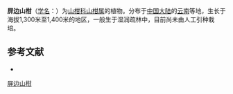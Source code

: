 {{Speciesbox
| name = 屏边山柑
| status = 
| status_system = 
| image =
| genus = Capparis
| species = khuamak
| authority = Gagn.
}}

'''屏边山柑'''（[[学名|学名]]：{{lang|la|''Capparis khuamak''}}）为[[山柑科|山柑科]][[山柑属|山柑属]]的植物。分布于[[中国大陆|中国大陆]]的[[云南|云南]]等地，生长于海拔1,300米至1,400米的地区，一般生于湿润疏林中，目前尚未由人工引种栽培。

== 参考文献 ==
<div class="references-small">
* {{cite web| url =http://www.bioinfo.cn/db05/KmzwSpecies.php?action=view&id=3096| title =屏边山柑| work =《中国高等植物数据库全库》| publisher =中国科学院微生物研究所| author =昆明植物研究所| accessdate =2009-02-23| deadurl =yes| archiveurl =https://web.archive.org/web/20160305073436/http://www.bioinfo.cn/db05/KmzwSpecies.php?action=view&id=3096| archivedate =2016-03-05}}
</div>
{{Taxonbar|from=Q11042876}}

[[Category:山柑属|屏边山柑]]


{{植物小作品}}